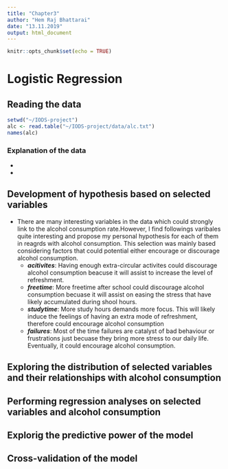 ```yaml
---
title: "Chapter3"
author: "Hem Raj Bhattarai"
date: "13.11.2019"
output: html_document
---
```


```r
knitr::opts_chunk$set(echo = TRUE)
```

# Logistic Regression
## Reading the data
```r
setwd("~/IODS-project")
alc <- read.table("~/IODS-project/data/alc.txt") 
names(alc) 
```

### Explanation of the data
 + 
 +
 
## Development of hypothesis based on selected variables
   + There are many interesting variables in the data which could strongly link to the alcohol        consumption rate.However, I find followings varibales quite interesting and propose my personal hypothesis for each of them in reagrds with alcohol consumption. This selection was mainly based considering factors that could potential either encourage or discourage alcohol consumption. 
     + ***acitivites***: Having enough extra-circular activites could discourage alcohol consumption beacuse it will assist to increase the level of refreshment.
     + ***freetime***: More freetime after school could discourage alcohol consumption becuase it will assist on easing the stress that have likely accumulated during shool hours.
     + ***studytime***: More study hours demands more focus. This will likely induce the feelings of having an extra mode of refreshment, therefore could encourage alcohol consumption   
     + ***failures***: Most of the time failures are catalyst of bad behaviour or frustrations just becuase they bring more stress to our daily life. Eventually, it could encourage alcohol consumption.
    
     
 
## Exploring the distribution of selected variables and their relationships with alcohol consumption
## Performing regression analyses on selected variables and alcohol consumption
## Explorig the predictive power of the model
## Cross-validation of the model
## 

